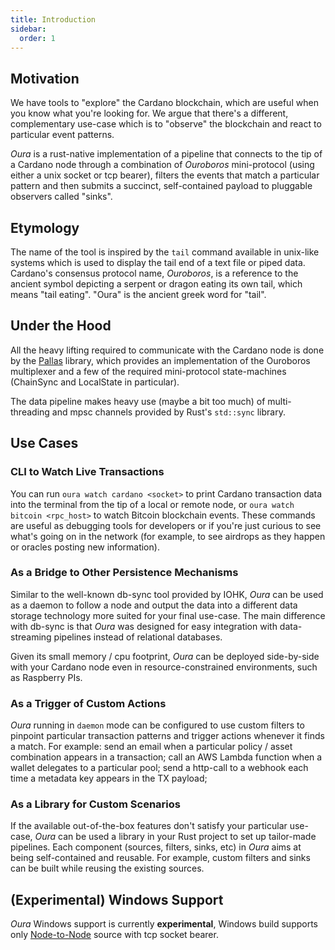 ```yaml
---
title: Introduction
sidebar:
  order: 1
---
```


## Motivation

We have tools to "explore" the Cardano blockchain, which are useful when you know what you're looking for. We argue that there's a different, complementary use-case which is to "observe" the blockchain and react to particular event patterns.

_Oura_ is a rust-native implementation of a pipeline that connects to the tip of a Cardano node through a combination of _Ouroboros_ mini-protocol (using either a unix socket or tcp bearer), filters the events that match a particular pattern and then submits a succinct, self-contained payload to pluggable observers called "sinks".

## Etymology

The name of the tool is inspired by the `tail` command available in unix-like systems which is used to display the tail end of a text file or piped data. Cardano's consensus protocol name, _Ouroboros_, is a reference to the ancient symbol depicting a serpent or dragon eating its own tail, which means "tail eating". "Oura" is the ancient greek word for "tail".

## Under the Hood

All the heavy lifting required to communicate with the Cardano node is done by the [Pallas](https://github.com/txpipe/pallas) library, which provides an implementation of the Ouroboros multiplexer and a few of the required mini-protocol state-machines (ChainSync and LocalState in particular).

The data pipeline makes heavy use (maybe a bit too much) of multi-threading and mpsc channels provided by Rust's `std::sync` library.

## Use Cases

### CLI to Watch Live Transactions

You can run `oura watch cardano <socket>` to print Cardano transaction data into the terminal from the tip of a local or remote node, or `oura watch bitcoin <rpc_host>` to watch Bitcoin blockchain events. These commands are useful as debugging tools for developers or if you're just curious to see what's going on in the network (for example, to see airdrops as they happen or oracles posting new information).

### As a Bridge to Other Persistence Mechanisms

Similar to the well-known db-sync tool provided by IOHK, _Oura_ can be used as a daemon to follow a node and output the data into a different data storage technology more suited for your final use-case. The main difference with db-sync is that _Oura_ was designed for easy integration with data-streaming pipelines instead of relational databases.

Given its small memory / cpu footprint, _Oura_ can be deployed side-by-side with your Cardano node even in resource-constrained environments, such as Raspberry PIs.

### As a Trigger of Custom Actions

_Oura_ running in `daemon` mode can be configured to use custom filters to pinpoint particular transaction patterns and trigger actions whenever it finds a match. For example: send an email when a particular policy / asset combination appears in a transaction; call an AWS Lambda function when a wallet delegates to a particular pool; send a http-call to a webhook each time a metadata key appears in the TX payload;

### As a Library for Custom Scenarios

If the available out-of-the-box features don't satisfy your particular use-case, _Oura_ can be used a library in your Rust project to set up tailor-made pipelines. Each component (sources, filters, sinks, etc) in _Oura_ aims at being self-contained and reusable. For example, custom filters and sinks can be built while reusing the existing sources.

## (Experimental) Windows Support
_Oura_ Windows support is currently __experimental__, Windows build supports only [Node-to-Node](/oura/v2/sources/n2n) source with tcp socket bearer.
